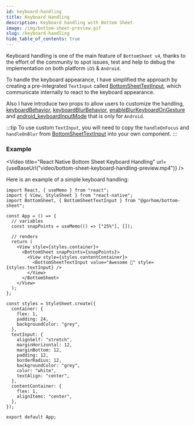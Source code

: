 ```yaml
---
id: keyboard-handling
title: Keyboard Handling
description: Keyboard handling with Bottom Sheet.
image: /img/bottom-sheet-preview.gif
slug: /keyboard-handling
hide_table_of_contents: true
---
```


Keyboard handling is one of the main feature of `BottomSheet v4`, thanks to the effort of the community to spot issues, test and help to debug the implementation on both platform `iOS` & `Android`.

To handle the keyboard appearance, I have simplified the approach by creating a pre-integrated `TextInput` called [BottomSheetTextInput](./components/bottomsheettextinput), which communicate internally to react to the keyboard appearance.

Also I have introduce two props to allow users to customize the handling, [keyboardBehavior](./props#keyboardbehavior), [keyboardBlurBehavior](./props#keyboardblurbehavior), [enableBlurKeyboardOnGesture](./props#enableblurkeyboardongesture) and [android_keyboardInputMode](./props#android_keyboardinputmode) that is only for `Android`.

:::tip
To use custom `TextInput`, you will need to copy the `handleOnFocus` and `handleOnBlur` from [BottomSheetTextInput](https://github.com/gorhom/react-native-bottom-sheet/blob/master/src/components/bottomSheetTextInput/BottomSheetTextInput.tsx) into your own component.
:::

### Example


<Video
  title="React Native Bottom Sheet Keyboard Handling"
  url={useBaseUrl("video/bottom-sheet-keyboard-handling-preview.mp4")}
/>

Here is an example of a simple keyboard handling:

```tsx
import React, { useMemo } from "react";
import { View, StyleSheet } from "react-native";
import BottomSheet, { BottomSheetTextInput } from "@gorhom/bottom-sheet";

const App = () => {
  // variables
  const snapPoints = useMemo(() => ["25%"], []);

  // renders
  return (
    <View style={styles.container}>
      <BottomSheet snapPoints={snapPoints}>
        <View style={styles.contentContainer}>
          <BottomSheetTextInput value="Awesome 🎉" style={styles.textInput} />
        </View>
      </BottomSheet>
    </View>
  );
};

const styles = StyleSheet.create({
  container: {
    flex: 1,
    padding: 24,
    backgroundColor: "grey",
  },
  textInput: {
    alignSelf: "stretch",
    marginHorizontal: 12,
    marginBottom: 12,
    padding: 12,
    borderRadius: 12,
    backgroundColor: "grey",
    color: "white",
    textAlign: "center",
  },
  contentContainer: {
    flex: 1,
    alignItems: "center",
  },
});

export default App;
```
